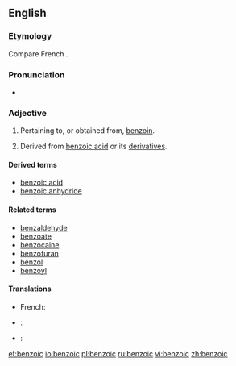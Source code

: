 ==English==

===Etymology===
Compare French {{term|benzoïque|lang=fr}}.

===Pronunciation===
*{{audio|en-us-benzoic.ogg|Audio (US)}}

===Adjective===
{{en-adj|-}}

# Pertaining to, or obtained from, [[benzoin]].
# {{organic chemistry}} Derived from [[benzoic acid]] or its [[derivative]]s.

====Derived terms====
*[[benzoic acid]]
*[[benzoic anhydride]]

====Related terms====
*[[benzaldehyde]]
*[[benzoate]]
*[[benzocaine]]
*[[benzofuran]]
*[[benzol]]
*[[benzoyl]]

====Translations====
{{trans-top|pertaining to, or obtained from, benzoin}}
*French: {{t+|fr|benzoïque}}
{{trans-mid}}
{{trans-bottom}}

{{trans-top|derived from benzoic acid or its derivatives}}
{{trans-mid}}
{{trans-bottom}}

{{checktrans-top|derived from benzoic acid or its derivatives}}
*{{ttbc|Italian}}: {{t-|it|benzoico}}
{{checktrans-mid}}
*{{ttbc|Portuguese}}: {{t-|pt|benzóico}}
{{checktrans-bottom}}

[[et:benzoic]]
[[io:benzoic]]
[[pl:benzoic]]
[[ru:benzoic]]
[[vi:benzoic]]
[[zh:benzoic]]